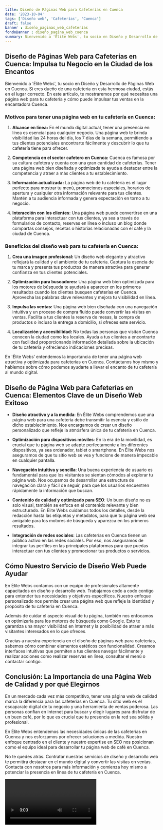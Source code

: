```yaml
---
title: Diseño de Páginas Web para Cafeterías en Cuenca
date: '2023-10-04'
tags: ['Diseño web', 'Cafeterías', 'Cuenca']
draft: false
banner : diseño_paginas_web_cafeterías
fondoBanner : diseño_pagina_web_cuenca
summary: Bienvenido a 'Élite Webs', tu socio en Diseño y Desarrollo de Páginas Web en Cuenca. Si eres dueño de una cafetería en esta hermosa ciudad, estás en el lugar correcto. En este artículo, te mostraremos por qué necesitas una página web para tu cafetería y cómo puede impulsar tus ventas en la encantadora Cuenca.
---
```


## Diseño de Páginas Web para Cafeterías en Cuenca: Impulsa tu Negocio en la Ciudad de los Encantos

Bienvenido a 'Élite Webs', tu socio en Diseño y Desarrollo de Páginas Web en Cuenca. Si eres dueño de una cafetería en esta hermosa ciudad, estás en el lugar correcto. En este artículo, te mostraremos por qué necesitas una página web para tu cafetería y cómo puede impulsar tus ventas en la encantadora Cuenca.

### Motivos para tener una página web en tu cafetería en Cuenca:

1. **Alcance en línea:** En el mundo digital actual, tener una presencia en línea es esencial para cualquier negocio. Una página web te brinda visibilidad las 24 horas del día, los 7 días de la semana, permitiendo a tus clientes potenciales encontrarte fácilmente y descubrir lo que tu cafetería tiene para ofrecer.

2. **Competencia en el sector cafetero en Cuenca:** Cuenca es famosa por su cultura cafetera y cuenta con una gran cantidad de cafeterías. Tener una página web bien diseñada y optimizada te ayuda a destacar entre la competencia y atraer a más clientes a tu establecimiento.

3. **Información actualizada:** La página web de tu cafetería es el lugar perfecto para mostrar tu menú, promociones especiales, horarios de apertura y cualquier otra información relevante para tus clientes. Mantén a tu audiencia informada y genera expectación en torno a tu negocio.

4. **Interacción con los clientes:** Una página web puede convertirse en una plataforma para interactuar con tus clientes, ya sea a través de formularios de contacto, reservas en línea o incluso un blog donde compartas consejos, recetas o historias relacionadas con el café y la ciudad de Cuenca.

### Beneficios del diseño web para tu cafetería en Cuenca:

1. **Crea una imagen profesional:** Un diseño web elegante y atractivo reflejará la calidad y el ambiente de tu cafetería. Captura la esencia de tu marca y presenta tus productos de manera atractiva para generar confianza en tus clientes potenciales.

2. **Optimización para buscadores:** Una página web bien optimizada para los motores de búsqueda te ayudará a aparecer en los primeros resultados cuando los clientes busquen cafeterías en Cuenca. Aprovecha las palabras clave relevantes y mejora tu visibilidad en línea.

3. **Impulsa las ventas:** Una página web bien diseñada con una navegación intuitiva y un proceso de compra fluido puede convertir las visitas en ventas. Facilita a tus clientes la reserva de mesas, la compra de productos o incluso la entrega a domicilio, si ofreces este servicio.

4. **Localización y accesibilidad:** No todas las personas que visitan Cuenca conocen la ciudad como los locales. Ayuda a tus clientes a encontrarte con facilidad proporcionando información detallada sobre la ubicación de tu cafetería y ofreciendo indicaciones precisas.

En 'Élite Webs' entendemos la importancia de tener una página web atractiva y optimizada para cafeterías en Cuenca. Contáctanos hoy mismo y hablemos sobre cómo podemos ayudarte a llevar el encanto de tu cafetería al mundo digital.

<GifSeo />

<Cta />

## Diseño de Página Web para Cafeterías en Cuenca: Elementos Clave de un Diseño Web Exitoso

- **Diseño atractivo y a la medida**: En Élite Webs comprendemos que una página web para una cafetería debe transmitir la esencia y estilo de dicho establecimiento. Nos encargamos de crear un diseño personalizado que refleje la atmósfera única de tu cafetería en Cuenca.

- **Optimización para dispositivos móviles**: En la era de la movilidad, es crucial que tu página web se adapte perfectamente a los diferentes dispositivos, ya sea ordenador, tablet o smartphone. En Élite Webs nos aseguramos de que tu sitio web se vea y funcione de manera impecable en cualquier pantalla.

- **Navegación intuitiva y sencilla**: Una buena experiencia de usuario es fundamental para que los visitantes se sientan cómodos al explorar tu página web. Nos ocupamos de desarrollar una estructura de navegación clara y fácil de seguir, para que los usuarios encuentren rápidamente la información que buscan.

- **Contenido de calidad y optimizado para SEO**: Un buen diseño no es solo visual, también se enfoca en el contenido relevante y bien estructurado. En Élite Webs cuidamos todos los detalles, desde la redacción hasta las etiquetas y metadatos, para que tu página web sea amigable para los motores de búsqueda y aparezca en los primeros resultados.

- **Integración de redes sociales**: Las cafeterías en Cuenca tienen un público activo en las redes sociales. Por eso, nos aseguramos de integrar tus perfiles en las principales plataformas para que puedas interactuar con tus clientes y promocionar tus productos o servicios.

## Cómo Nuestro Servicio de Diseño Web Puede Ayudar

En Élite Webs contamos con un equipo de profesionales altamente capacitados en diseño y desarrollo web. Trabajamos codo a codo contigo para entender tus necesidades y objetivos específicos. Nuestro enfoque personalizado nos permite crear una página web que refleje la identidad y propósito de tu cafetería en Cuenca.

Además de cuidar el aspecto visual de tu página, también nos enfocamos en optimizarla para los motores de búsqueda como Google. Esto te garantiza una mayor visibilidad en Internet y la posibilidad de atraer a más visitantes interesados en lo que ofreces.

Gracias a nuestra experiencia en el diseño de páginas web para cafeterías, sabemos cómo combinar elementos estéticos con funcionalidad. Creamos interfaces intuitivas que permiten a tus clientes navegar fácilmente y realizar acciones como realizar reservas en línea, consultar el menú o contactar contigo.

## Conclusión: La Importancia de una Página Web de Calidad y por qué Elegirnos

En un mercado cada vez más competitivo, tener una página web de calidad marca la diferencia para las cafeterías en Cuenca. Tu sitio web es el escaparate digital de tu negocio y una herramienta de ventas poderosa. Las personas confían en Internet para buscar y elegir lugares para disfrutar de un buen café, por lo que es crucial que tu presencia en la red sea sólida y profesional.

En Élite Webs entendemos las necesidades únicas de las cafeterías en Cuenca y nos esforzamos por ofrecer soluciones a medida. Nuestro enfoque centrado en el cliente y nuestro expertise en SEO nos posicionan como el equipo ideal para desarrollar tu página web de café en Cuenca.

No te quedes atrás. Contratar nuestros servicios de diseño y desarrollo web te permitirá destacar en el mundo digital y convertir las visitas en ventas. Contacta con nosotros para más información y comienza hoy mismo a potenciar la presencia en línea de tu cafetería en Cuenca.

<Video />

<CtaBot job='Cafeterías' city='Cuenca'/>

<Gmaps query='Cuenca+españa+maps' />